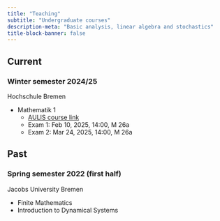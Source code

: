 ```yaml
---
title: "Teaching"
subtitle: "Undergraduate courses"
description-meta: "Basic analysis, linear algebra and stochastics"
title-block-banner: false
---
```


## Current
### Winter semester 2024/25


::: {.grid}

::: {.g-col-12 .g-col-md-6}
Hochschule Bremen
:::

::: {.g-col-12 .g-col-md-6}

- Mathematik 1
   - [AULIS course link](https://aulis.hs-bremen.de/goto.php/crs/2112916)
   - Exam 1: Feb 10, 2025, 14:00, M 26a
   - Exam 2: Mar 24, 2025, 14:00, M 26a

:::

:::

## Past
### Spring semester 2022 (first half)

::: {.grid}

::: {.g-col-12 .g-col-md-6}
Jacobs University Bremen
:::

::: {.g-col-12 .g-col-md-6}

- Finite Mathematics
- Introduction to Dynamical Systems

:::

:::




